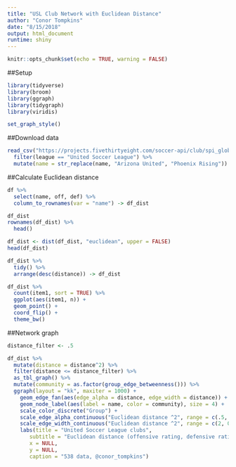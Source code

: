 ```yaml
---
title: "USL Club Network with Euclidean Distance"
author: "Conor Tompkins"
date: "8/15/2018"
output: html_document
runtime: shiny
---
```


```r
knitr::opts_chunk$set(echo = TRUE, warning = FALSE)
```

##Setup
```r
library(tidyverse)
library(broom)
library(ggraph)
library(tidygraph)
library(viridis)

set_graph_style()
```

##Download data
```r
read_csv("https://projects.fivethirtyeight.com/soccer-api/club/spi_global_rankings.csv", progress = FALSE) %>% 
  filter(league == "United Soccer League") %>% 
  mutate(name = str_replace(name, "Arizona United", "Phoenix Rising")) -> df
```

##Calculate Euclidean distance
```r
df %>% 
  select(name, off, def) %>% 
  column_to_rownames(var = "name") -> df_dist

df_dist
rownames(df_dist) %>% 
  head()

df_dist <- dist(df_dist, "euclidean", upper = FALSE)
head(df_dist)

df_dist %>% 
  tidy() %>% 
  arrange(desc(distance)) -> df_dist

df_dist %>% 
  count(item1, sort = TRUE) %>% 
  ggplot(aes(item1, n)) +
  geom_point() +
  coord_flip() +
  theme_bw()
```

##Network graph
```r
distance_filter <- .5

df_dist %>% 
  mutate(distance = distance^2) %>% 
  filter(distance <= distance_filter) %>%
  as_tbl_graph() %>% 
  mutate(community = as.factor(group_edge_betweenness())) %>%
  ggraph(layout = "kk", maxiter = 1000) +
    geom_edge_fan(aes(edge_alpha = distance, edge_width = distance)) + 
    geom_node_label(aes(label = name, color = community), size = 4) +
    scale_color_discrete("Group") +
    scale_edge_alpha_continuous("Euclidean distance ^2", range = c(.5, 0)) +
    scale_edge_width_continuous("Euclidean distance ^2", range = c(2, 0)) +
    labs(title = "United Soccer League clubs",
       subtitle = "Euclidean distance (offensive rating, defensive rating)^2",
       x = NULL,
       y = NULL,
       caption = "538 data, @conor_tompkins")
```
